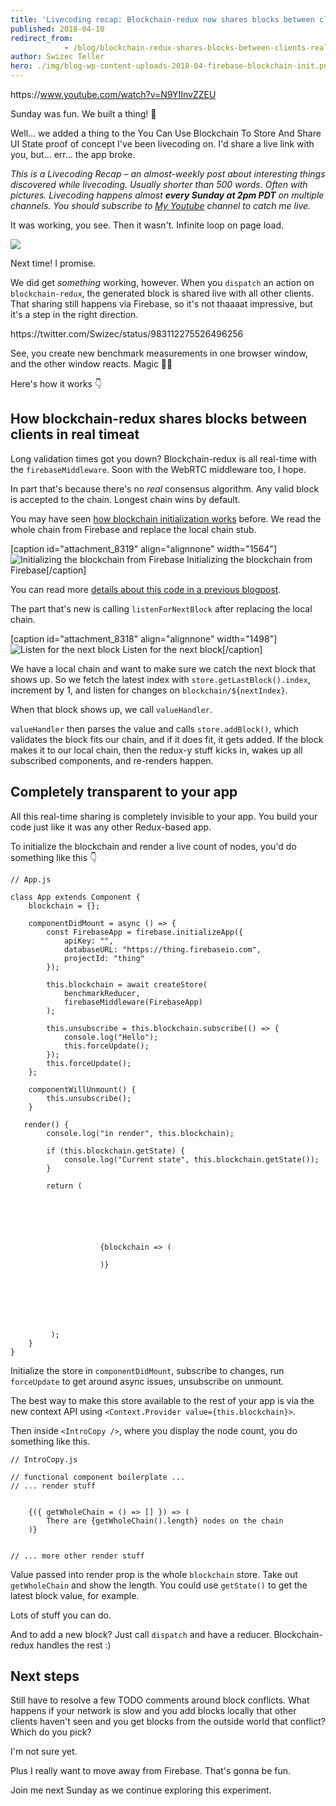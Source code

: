 ```yaml
---
title: 'Livecoding recap: Blockchain-redux now shares blocks between clients in real-time'
published: 2018-04-10
redirect_from: 
            - /blog/blockchain-redux-shares-blocks-between-clients-real-time/swizec/8320
author: Swizec Teller
hero: ./img/blog-wp-content-uploads-2018-04-firebase-blockchain-init.png
---
```

https&#x3A;//www.youtube.com/watch?v=N9YIInvZZEU



Sunday was fun. We built a thing! 🎉



Well… we added a thing to the You Can Use Blockchain To Store And Share UI State proof of concept I've been livecoding on. I'd share a live link with you, but… err… the app broke.



_This is a Livecoding Recap – an almost-weekly post about interesting things discovered while livecoding. Usually shorter than 500 words. Often with pictures. Livecoding happens almost **every Sunday at 2pm PDT** on multiple channels. You should subscribe to [My Youtube](https://www.youtube.com/TheSwizec) channel to catch me live._



It was working, you see. Then it wasn't. Infinite loop on page load.



![](./img/media-6lScd4x2D5Oko-giphy.gif)



Next time! I promise.



We did get _something_ working, however. When you `dispatch` an action on `blockchain-redux`, the generated block is shared live with all other clients. That sharing still happens via Firebase, so it's not thaaaat impressive, but it's a step in the right direction.



https&#x3A;//twitter.com/Swizec/status/983112275526496256



See, you create new benchmark measurements in one browser window, and the other window reacts. Magic 🧙‍♂️



Here's how it works 👇



## How blockchain-redux shares blocks between clients in real timeat



Long validation times got you down? Blockchain-redux is all real-time with the `firebaseMiddleware`. Soon with the WebRTC middleware too, I hope.



In part that's because there's no _real_ consensus algorithm. Any valid block is accepted to the chain. Longest chain wins by default.



You may have seen [how blockchain initialization works](https://swizec.com/blog/blockchain-redux-experiment-part-2/swizec/8055) before. We read the whole chain from Firebase and replace the local chain stub.



\[caption id="attachment_8319" align="alignnone" width="1564"]![Initializing the blockchain from Firebase](./img/blog-wp-content-uploads-2018-04-firebase-blockchain-init.png) Initializing the blockchain from Firebase\[/caption]



You can read more [details about this code in a previous blogpost](https://swizec.com/blog/blockchain-redux-experiment-part-2/swizec/8055).



The part that's new is calling `listenForNextBlock` after replacing the local chain.



\[caption id="attachment_8318" align="alignnone" width="1498"]![Listen for the next block](./img/blog-wp-content-uploads-2018-04-wait-for-next-block.png) Listen for the next block\[/caption]



We have a local chain and want to make sure we catch the next block that shows up. So we fetch the latest index with `store.getLastBlock().index`, increment by 1, and listen for changes on `blockchain/${nextIndex}`.



When that block shows up, we call `valueHandler`.



`valueHandler` then parses the value and calls `store.addBlock()`, which validates the block fits our chain, and if it does fit, it gets added. If the block makes it to our local chain, then the redux-y stuff kicks in, wakes up all subscribed components, and re-renders happen.



## Completely transparent to your app



All this real-time sharing is completely invisible to your app. You build your code just like it was any other Redux-based app.



To initialize the blockchain and render a live count of nodes, you'd do something like this 👇



```
// App.js

class App extends Component {
    blockchain = {};

    componentDidMount = async () => {
        const FirebaseApp = firebase.initializeApp({
            apiKey: "",
            databaseURL: "https://thing.firebaseio.com",
            projectId: "thing"
        });

        this.blockchain = await createStore(
            benchmarkReducer,
            firebaseMiddleware(FirebaseApp)
        );

        this.unsubscribe = this.blockchain.subscribe(() => {
            console.log("Hello");
            this.forceUpdate();
        });
        this.forceUpdate();
    };

    componentWillUnmount() {
        this.unsubscribe();
    }

   render() {
        console.log("in render", this.blockchain);

        if (this.blockchain.getState) {
            console.log("Current state", this.blockchain.getState());
        }

        return (
        

            
                

                
                    {blockchain => (
                        
                    )}
                

                

            
        
       
         );
    }
}
```



Initialize the store in `componentDidMount`, subscribe to changes, run `forceUpdate` to get around async issues, unsubscribe on unmount.



The best way to make this store available to the rest of your app is via the new context API using `<Context.Provider value={this.blockchain}>`.



Then inside `<IntroCopy />`, where you display the node count, you do something like this.



```
// IntroCopy.js

// functional component boilerplate ...
// ... render stuff


    {({ getWholeChain = () => [] }) => (
        There are {getWholeChain().length} nodes on the chain
    )}


// ... more other render stuff
```



Value passed into render prop is the whole `blockchain` store. Take out `getWholeChain` and show the length. You could use `getState()` to get the latest block value, for example.



Lots of stuff you can do.



And to add a new block? Just call `dispatch` and have a reducer. Blockchain-redux handles the rest :)



## Next steps



Still have to resolve a few TODO comments around block conflicts. What happens if your network is slow and you add blocks locally that other clients haven't seen and you get blocks from the outside world that conflict? Which do you pick?



I'm not sure yet.



Plus I really want to move away from Firebase. That's gonna be fun.



Join me next Sunday as we continue exploring this experiment.